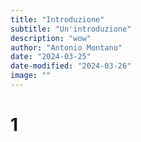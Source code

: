 ```yaml
---
title: "Introduzione"
subtitle: "Un'introduzione"
description: "wow"
author: "Antonio Montano"
date: "2024-03-25"
date-modified: "2024-03-26"
image: ""
---
```


# 1

